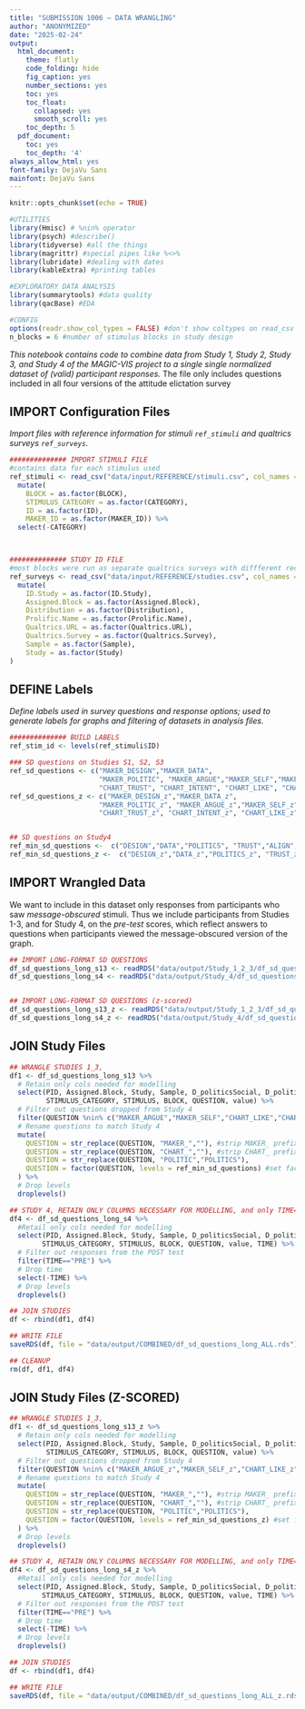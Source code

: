 ```yaml
---
title: "SUBMISSION 1006 — DATA WRANGLING"
author: "ANONYMIZED"
date: "2025-02-24"
output:
  html_document:
    theme: flatly
    code_folding: hide
    fig_caption: yes
    number_sections: yes
    toc: yes
    toc_float:
      collapsed: yes
      smooth_scroll: yes
    toc_depth: 5
  pdf_document:
    toc: yes
    toc_depth: '4'
always_allow_html: yes
font-family: DejaVu Sans
mainfont: DejaVu Sans
---
```


```r
knitr::opts_chunk$set(echo = TRUE)

#UTILITIES
library(Hmisc) # %nin% operator
library(psych) #describe()
library(tidyverse) #all the things
library(magrittr) #special pipes like %<>%
library(lubridate) #dealing with dates
library(kableExtra) #printing tables

#EXPLORATORY DATA ANALYSIS
library(summarytools) #data quality
library(qacBase) #EDA

#CONFIG
options(readr.show_col_types = FALSE) #don't show coltypes on read_csv
n_blocks = 6 #number of stimulus blocks in study design

```

*This notebook contains code to combine data from Study 1, Study 2, Study 3, and Study 4 of the MAGIC-VIS project to a single single normalized dataset of (valid) participant responses.* The file only includes questions included in all four versions of the attitude elictation survey




## IMPORT Configuration Files

*Import files with reference information for stimuli `ref_stimuli` and qualtrics surveys `ref_surveys`.*

```r

############## IMPORT STIMULI FILE
#contains data for each stimulus used 
ref_stimuli <- read_csv("data/input/REFERENCE/stimuli.csv", col_names = TRUE) %>% 
  mutate(
    BLOCK = as.factor(BLOCK), 
    STIMULUS_CATEGORY = as.factor(CATEGORY),
    ID = as.factor(ID),
    MAKER_ID = as.factor(MAKER_ID)) %>% 
  select(-CATEGORY)



############## STUDY ID FILE
#most blocks were run as separate qualtrics surveys with diffferent recruitments in Prolific
ref_surveys <- read_csv("data/input/REFERENCE/studies.csv", col_names = TRUE) %>%
  mutate(
    ID.Study = as.factor(ID.Study),
    Assigned.Block = as.factor(Assigned.Block),
    Distribution = as.factor(Distribution),
    Prolific.Name = as.factor(Prolific.Name),
    Qualtrics.URL = as.factor(Qualtrics.URL),
    Qualtrics.Survey = as.factor(Qualtrics.Survey),
    Sample = as.factor(Sample),
    Study = as.factor(Study)
)


```

## DEFINE Labels

*Define labels used in survey questions and response options; used to generate labels for graphs and filtering of datasets in analysis files.*

```r

############## BUILD LABELS
ref_stim_id <- levels(ref_stimuli$ID)

### SD questions on Studies S1, S2, S3
ref_sd_questions <- c("MAKER_DESIGN","MAKER_DATA",
                      "MAKER_POLITIC", "MAKER_ARGUE","MAKER_SELF","MAKER_ALIGN","MAKER_TRUST",
                      "CHART_TRUST", "CHART_INTENT", "CHART_LIKE", "CHART_BEAUTY")
ref_sd_questions_z <- c("MAKER_DESIGN_z","MAKER_DATA_z",
                      "MAKER_POLITIC_z", "MAKER_ARGUE_z","MAKER_SELF_z","MAKER_ALIGN_z","MAKER_TRUST_z",
                      "CHART_TRUST_z", "CHART_INTENT_z", "CHART_LIKE_z", "CHART_BEAUTY_z")


## SD questions on Study4
ref_min_sd_questions <-  c("DESIGN","DATA","POLITICS", "TRUST","ALIGN","BEAUTY","INTENT")
ref_min_sd_questions_z <-  c("DESIGN_z","DATA_z","POLITICS_z", "TRUST_z","ALIGN_z","BEAUTY_z","INTENT_z")


```

## IMPORT Wrangled Data

We want to include in this dataset only responses from participants who saw _message-obscured_ stimuli. Thus we include participants from Studies 1-3, and for Study 4, on the _pre-test_ scores, which reflect answers to questions when participants viewed the message-obscured version of the graph. 
```r

## IMPORT LONG-FORMAT SD QUESTIONS
df_sd_questions_long_s13 <- readRDS("data/output/Study_1_2_3/df_sd_questions_long.rds")
df_sd_questions_long_s4 <- readRDS("data/output/Study_4/df_sd_questions_long_S4.rds")


## IMPORT LONG-FORMAT SD QUESTIONS (z-scored)
df_sd_questions_long_s13_z <- readRDS("data/output/Study_1_2_3/df_sd_questions_long_z.rds")
df_sd_questions_long_s4_z <- readRDS("data/output/Study_4/df_sd_questions_long_z_S4.rds")
```


## JOIN Study Files

```r

## WRANGLE STUDIES 1_3, 
df1 <- df_sd_questions_long_s13 %>% 
  # Retain only cols needed for modelling
  select(PID, Assigned.Block, Study, Sample, D_politicsSocial, D_politicsFiscal, 
         STIMULUS_CATEGORY, STIMULUS, BLOCK, QUESTION, value) %>% 
  # Filter out questions dropped from Study 4
  filter(QUESTION %nin% c("MAKER_ARGUE","MAKER_SELF","CHART_LIKE","CHART_TRUST")) %>% 
  # Rename questions to match Study 4
  mutate(
    QUESTION = str_replace(QUESTION, "MAKER_",""), #strip MAKER_ prefix
    QUESTION = str_replace(QUESTION, "CHART_",""), #strip CHART_ prefix
    QUESTION = str_replace(QUESTION, "POLITIC","POLITICS"), 
    QUESTION = factor(QUESTION, levels = ref_min_sd_questions) #set factor order
  ) %>% 
  # Drop levels
  droplevels()

## STUDY 4, RETAIN ONLY COLUMNS NECESSARY FOR MODELLING, and only TIME=PRE
df4 <- df_sd_questions_long_s4 %>% 
  #Retail only cols needed for modelling
  select(PID, Assigned.Block, Study, Sample, D_politicsSocial, D_politicsFiscal, 
        STIMULUS_CATEGORY, STIMULUS, BLOCK, QUESTION, value, TIME) %>% 
  # Filter out responses from the POST test
  filter(TIME=="PRE") %>% 
  # Drop time
  select(-TIME) %>% 
  # Drop levels
  droplevels()

## JOIN STUDIES
df <- rbind(df1, df4)

## WRITE FILE
saveRDS(df, file = "data/output/COMBINED/df_sd_questions_long_ALL.rds")

## CLEANUP
rm(df, df1, df4)

```

## JOIN Study Files (Z-SCORED)

```r

## WRANGLE STUDIES 1_3, 
df1 <- df_sd_questions_long_s13_z %>% 
  # Retain only cols needed for modelling
  select(PID, Assigned.Block, Study, Sample, D_politicsSocial, D_politicsFiscal, 
         STIMULUS_CATEGORY, STIMULUS, BLOCK, QUESTION, value) %>% 
  # Filter out questions dropped from Study 4
  filter(QUESTION %nin% c("MAKER_ARGUE_z","MAKER_SELF_z","CHART_LIKE_z","CHART_TRUST_z"))  %>% 
  # Rename questions to match Study 4
  mutate(
    QUESTION = str_replace(QUESTION, "MAKER_",""), #strip MAKER_ prefix
    QUESTION = str_replace(QUESTION, "CHART_",""), #strip CHART_ prefix
    QUESTION = str_replace(QUESTION, "POLITIC","POLITICS"), 
    QUESTION = factor(QUESTION, levels = ref_min_sd_questions_z) #set factor order
  ) %>% 
  # Drop levels
  droplevels()

## STUDY 4, RETAIN ONLY COLUMNS NECESSARY FOR MODELLING, and only TIME=PRE
df4 <- df_sd_questions_long_s4_z %>% 
  #Retail only cols needed for modelling
  select(PID, Assigned.Block, Study, Sample, D_politicsSocial, D_politicsFiscal, 
        STIMULUS_CATEGORY, STIMULUS, BLOCK, QUESTION, value, TIME) %>% 
  # Filter out responses from the POST test
  filter(TIME=="PRE") %>% 
  # Drop time
  select(-TIME) %>% 
  # Drop levels
  droplevels()

## JOIN STUDIES
df <- rbind(df1, df4)

## WRITE FILE
saveRDS(df, file = "data/output/COMBINED/df_sd_questions_long_ALL_z.rds")

```